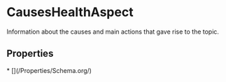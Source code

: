 # CausesHealthAspect

Information about the causes and main actions that gave rise to the topic.

## Properties

<Grid>
* [](/Properties/Schema.org/)

</Grid>

